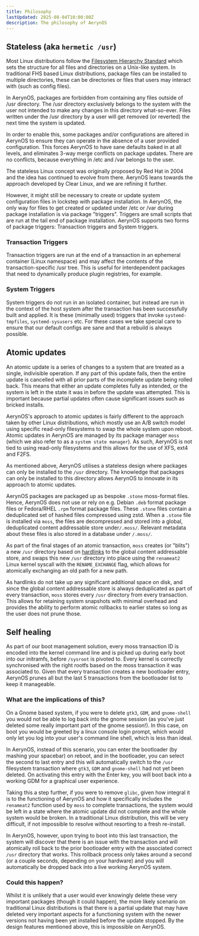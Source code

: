 ```yaml
---
title: Philosophy
lastUpdated: 2025-08-04T10:00:00Z
description: The philosophy of AerynOS
---
```



## Stateless (aka `hermetic /usr`)

Most Linux distributions follow the [Filesystem Hierarchy Standard](https://refspecs.linuxfoundation.org/FHS_3.0/fhs-3.0.pdf) which sets the structure for all files and directories on a Unix-like system. In traditional FHS based Linux distributions, package files can be installed to multiple directories, these can be directories or files that users may interact with (such as config files).

In AerynOS, packages are forbidden from containing any files outside of /usr directory. The /usr directory exclusively belongs to the system with the user not intended to make any changes in this directory what-so-ever. Files written under the /usr directory by a user will get removed (or reverted) the next time the system is updated.

In order to enable this, some packages and/or configurations are altered in AerynOS to ensure they can operate in the absence of a user provided configuration. This forces AerynOS to have sane defaults baked in at all levels, and eliminates 3-way merge conflicts on package updates. There are no conflicts, because everything in /etc and /var belongs to the user.

The stateless Linux concept was originally proposed by Red Hat in 2004 and the idea has continued to evolve from there. AerynOS leans towards the approach developed by Clear Linux, and we are refining it further.

However, it might still be necessary to create or update system configuration files in lockstep with package installation. In AerynOS, the only way for files to get created or updated under /etc or /var during package installation is via package "triggers". Triggers are small scripts that are run at the tail end of package installation. AerynOS supports two forms of package triggers: Transaction triggers and System triggers.

### Transaction Triggers

Transaction triggers are run at the end of a transaction in an ephemeral container (Linux namespace) and may affect the contents of the transaction-specific /usr tree. This is useful for interdependent packages that need to dynamically produce plugin registries, for example.

### System Triggers

System triggers do not run in an isolated container, but instead are run in the context of the host system after the transaction has been successfully built and applied. It is these (minimally used) triggers that invoke `systemd-tmpfiles`, `systemd-sysusers` etc. For these cases we take special care to ensure that our default configs are sane and that a rebuild is always possible.

## Atomic updates

An atomic update is a series of changes to a system that are treated as a single, indivisible operation. If any part of this update fails, then the entire update is cancelled with all prior parts of the incomplete update being rolled back. This means that either an update completes fully as intended, or the system is left in the state it was in before the update was attempted. This is important because partial updates often cause significant issues such as bricked installs.

AerynOS's approach to atomic updates is fairly different to the approach taken by other Linux distributions, which mostly use an A/B switch model using specific read-only filesystems to swap the whole system upon reboot. Atomic updates in AerynOS are managed by its package manager `moss` (which we also refer to as a `system state manager`). As such, AerynOS is not tied to using read-only filesystems and this allows for the use of XFS, ext4 and F2FS.

As mentioned above, AerynOS utilises a stateless design where packages can only be installed to the `/usr` directory. The knowledge that packages can only be installed to this directory allows AerynOS to innovate in its approach to atomic updates.

AerynOS packages are packaged up as bespoke `.stone` moss-format files. Hence, AerynOS does not use or rely on e.g. Debian `.deb` format package files or Fedora/RHEL `.rpm` format package files. These `.stone` files contain a deduplicated set of hashed files compressed using zstd. When a `.stone` file is installed via `moss`, the files are decompressed and stored into a global, deduplicated content addressable store under`/.moss/`. Relevant metadata about these files is also stored in a database under `/.moss/`.

As part of the final stages of an atomic transaction, `moss` creates (or "blits") a new `/usr` directory based on [hardlinks](https://www.virtualcuriosities.com/articles/4507/how-hard-links-and-inodes-work-on-linux) to the global content addressable store, and swaps this new `/usr` directory into place using the `renameat2` Linux kernel syscall with the `RENAME_EXCHANGE` flag, which allows for atomically exchanging an old path for a new path.

As hardlinks do not take up any significant additional space on disk, and since the global content addressable store is always deduplicated as part of every transaction, `moss` stores every `/usr` directory from every transaction. This allows for retaining system snapshots with minimal overhead and provides the ability to perform atomic rollbacks to earlier states so long as the user does not prune those.

## Self healing

As part of our boot management solution, every moss transaction ID is encoded into the kernel command line and is picked up during early boot into our initramfs, before `/sysroot` is pivoted to. Every kernel is correctly synchronised with the right rootfs based on the moss transaction it was associated to. Given that every transaction creates a new bootloader entry, AerynOS prunes all but the last 5 transactions from the bootloader list to keep it manageable.

### What are the implications of this?

On a Gnome based system, if you were to delete `gtk3`, `GDM`, and `gnome-shell` you would not be able to log back into the gnome session (as you've just deleted some really important part of the gnome session!). In this case, on boot you would be greeted by a linux console login prompt, which would only let you log into your user's command line shell, which is less than ideal.

In AerynOS, instead of this scenario, you can enter the bootloader (by mashing your spacebar) on reboot, and in the bootloader, you can select the second to last entry and this will automatically switch to the `/usr` filesystem transaction where `gtk3`, `GDM` and `gnome-shell` had not yet been deleted. On activating this entry with the Enter key, you will boot back into a working GDM for a graphical user experience.

Taking this a step further, if you were to remove `glibc`, given how integral it is to the functioning of AerynOS and how it specifically includes the `renameat2` function used by `moss` to complete transactions, the system would be left in a state where the atomic update did not complete and the whole system would be broken. In a traditional Linux distribution, this will be very difficult, if not impossible to resolve without resorting to a fresh re-install.

In AerynOS, however, upon trying to boot into this last transaction, the system will discover that there is an issue with the transaction and will atomically roll back to the prior bootloader entry with the associated correct `/usr` directory that works. This rollback process only takes around a second (or a couple seconds, depending on your hardware) and you will automatically be dropped back into a live working AerynOS system.

### Could this happen?

Whilst it is unlikely that a user would ever knowingly delete these very important packages (though it could happen), the more likely scenario on traditional Linux distributions is that there is a partial update that may have deleted very important aspects for a functioning system with the newer versions not having been yet installed before the update stopped. By the design features mentioned above, this is impossible on AerynOS.
